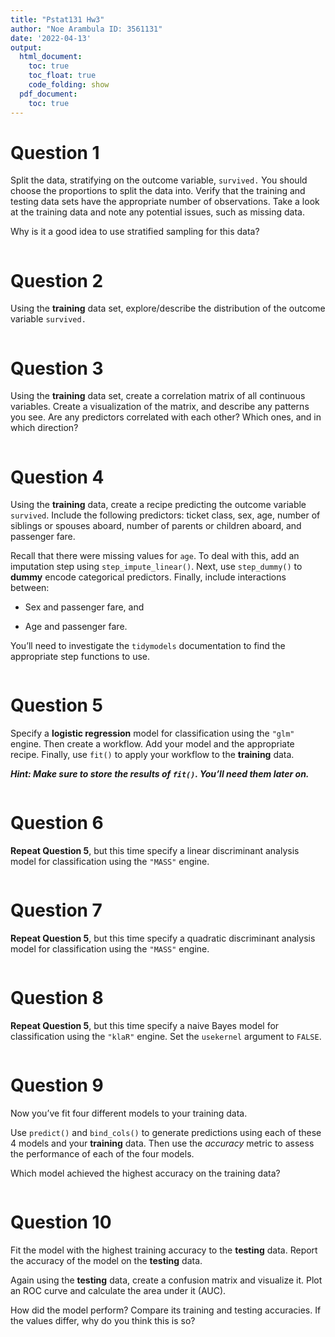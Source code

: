 ```yaml
---
title: "Pstat131 Hw3"
author: "Noe Arambula ID: 3561131"
date: '2022-04-13'
output:
  html_document:
    toc: true
    toc_float: true
    code_folding: show
  pdf_document:
    toc: true
---
```


# Question 1

Split the data, stratifying on the outcome variable, `survived.` You should choose the proportions to split the data into. Verify that the training and testing data sets have the appropriate number of observations. Take a look at the training data and note any potential issues, such as missing data.

Why is it a good idea to use stratified sampling for this data?

```r



```

# Question 2

Using the **training** data set, explore/describe the distribution of the outcome variable `survived.`

```r



```

# Question 3

Using the **training** data set, create a correlation matrix of all continuous variables. Create a visualization of the matrix, and describe any patterns you see. Are any predictors correlated with each other? Which ones, and in which direction?

```r



```

# Question 4

Using the **training** data, create a recipe predicting the outcome variable `survived`. Include the following predictors: ticket class, sex, age, number of siblings or spouses aboard, number of parents or children aboard, and passenger fare.

Recall that there were missing values for `age`. To deal with this, add an imputation step using `step_impute_linear()`. Next, use `step_dummy()` to **dummy** encode categorical predictors. Finally, include interactions between:

-   Sex and passenger fare, and

-   Age and passenger fare.

You'll need to investigate the `tidymodels` documentation to find the appropriate step functions to use.

```r



```

# Question 5

Specify a **logistic regression** model for classification using the `"glm"` engine. Then create a workflow. Add your model and the appropriate recipe. Finally, use `fit()` to apply your workflow to the **training** data.

***Hint: Make sure to store the results of `fit()`. You'll need them later on.***

```r



```

# Question 6

**Repeat Question 5**, but this time specify a linear discriminant analysis model for classification using the `"MASS"` engine.

```r



```

# Question 7

**Repeat Question 5**, but this time specify a quadratic discriminant analysis model for classification using the `"MASS"` engine.

```r



```

# Question 8

**Repeat Question 5**, but this time specify a naive Bayes model for classification using the `"klaR"` engine. Set the `usekernel` argument to `FALSE`.

```r



```

# Question 9

Now you've fit four different models to your training data.

Use `predict()` and `bind_cols()` to generate predictions using each of these 4 models and your **training** data. Then use the *accuracy* metric to assess the performance of each of the four models.

Which model achieved the highest accuracy on the training data?

```r



```

# Question 10

Fit the model with the highest training accuracy to the **testing** data. Report the accuracy of the model on the **testing** data.

Again using the **testing** data, create a confusion matrix and visualize it. Plot an ROC curve and calculate the area under it (AUC).

How did the model perform? Compare its training and testing accuracies. If the values differ, why do you think this is so?

```r



```
